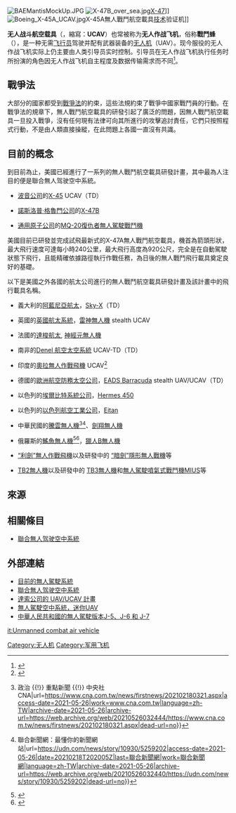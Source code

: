 {{noteTA
|zh-hans:达索; zh-hant:達梭;|zh-hans:航空; zh-hant:航太;|zh-hans:阵风; zh-hant:飆風;|zh-hans:幻影; zh-hant:幻象;|zh-tw:關係企業;zh-hk:關連企業;zh-cn:关连企业;
}}[[File:BAEMantisMockUp.JPG|thumb]]
[[File:X-47B_over_sea.jpg|thumb]][[X-47|X-47]]]]
[[File:Boeing_X-45A_UCAV.jpg|thumb]]X-45A無人戰鬥航空載具[[技术|技术]]验证机]]

'''无人战斗航空载具'''（{{lang-en|'''unmanned combat air vehicle'''}}，縮寫：'''UCAV'''）也常被称为'''无人作战飞机'''，俗称'''戰鬥蜂'''（{{lang-en|'''combat drone'''或'''war drone'''<ref>{{YouTube|id=uzgI0wH-dVA|m=21|s=15|title=星空奇談 2018-09-15|author=am1430|date=2018-09-15|access-date=2018-09-26 |language=zh-yue}}</ref>}}），是一种无需[[飞行员|飞行员]]驾驶并配有武器装备的[[无人机|无人机]]（UAV）。现今服役的无人作战飞机实际上仍主要由人类引导员实时控制。引导员在无人作战飞机执行任务时所扮演的角色因无人作战飞机自主程度及数据传输需求而不同<ref>{{cite web |last1=Luan |first1=Yichun |last2=Xue |first2=Hongjun |last3=Song |first3=Bifeng |title=The Simulation of the Human-manchine Partnership in UCAV Operation |url=http://www.icas.org/ICAS_ARCHIVE/ICAS2008/PAPERS/281.PDF |format=[[PDF|PDF]] |dead-url=yes |publisher=[[西北工业大学航空学院|College of Aeronautics,]] [[西北工业大学|Northwestern Polytechnical University]] |access-date=2018-09-26 |language=en |archive-date=2017-08-05 |archive-url=https://web.archive.org/web/20170805043641/http://www.icas.org/ICAS_ARCHIVE/ICAS2008/PAPERS/281.PDF }}</ref>。

==戰爭法==
大部分的國家都受到[[戰爭法|戰爭法]]的約束，這些法規約束了戰爭中國家戰鬥員的行動。在戰爭法的規章下，無人戰鬥航空載具的研發引起了廣泛的問題，因無人戰鬥航空載具一旦投入戰爭，沒有任何現有法律可向其所進行的攻擊追討責任，它們只按照程式行動，不是由人類直接操縱，在此問題上各國一直沒有共識。

==目前的概念==
到目前為止，美國已經進行了一系列的無人戰鬥航空載具研發計畫，其中最為人注目的便是聯合無人驾驶空中系統。
{{main|聯合無人驾驶空中系統}}
*{{flagicon|USA}} [[波音公司|波音公司]]的[[X-45|X-45]] UCAV（TD）
*{{flagicon|USA}} [[諾斯洛普·格魯門公司|諾斯洛普·格魯門公司]]的[[X-47B|X-47B]]
*{{flagicon|USA}} [[通用原子公司|通用原子公司]]的[[復仇者無人駕駛戰鬥機|MQ-20復仇者無人駕駛戰鬥機]]

美國目前已研發並完成試飛最新式的X-47A無人戰鬥航空載具，機首為箭頭形狀，最大飛行速度可達每小時240公里，最大飛行高度為920公尺，完全是在自動駕駛狀態下飛行，且能精確依據路徑執行作戰任務，為日後的無人戰鬥飛行載具奠定良好的基礎。

以下是美國之外各國的航太公司進行的無人戰鬥航空載具研發計畫及該計畫中的飛行載具名稱。
*{{flagicon|Italy}} 義大利的[[阿藍尼亞航太|阿藍尼亞航太]]，[[Sky-X|Sky-X]]（TD）
*{{flagicon|United Kingdom}} 英國的[[英國航太系統|英國航太系統]]，[[雷神無人機|雷神無人機]] stealth UCAV 
*{{flagicon|France}} 法國的[[達梭航太|達梭航太]],  [[神經元無人作戰飛機|神經元無人機]]
*{{flagicon|South Africa}} 南非的[[Denel_航空太空系統|Denel 航空太空系統]] UCAV-TD（TD）
*{{flagicon|India}} 印度的[[奧拉無人作戰飛機|奧拉無人作戰飛機]] UCAV<ref>{{Cite web |url=http://www.hindu.com/2007/08/26/stories/2007082660641200.htm |title=印度加入无人驾驶作戰飛机技術研發組 |access-date=2008-04-05 |archive-date=2011-09-16 |archive-url=https://web.archive.org/web/20110916133050/http://www.hindu.com/2007/08/26/stories/2007082660641200.htm |dead-url=no }}</ref>
*{{flagicon|Germany}} 德國的[[歐洲航空防務太空公司|歐洲航空防務太空公司]]，[[EADS_Barracuda|EADS Barracuda]] stealth UAV/UCAV（TD）
*{{flagicon|Israel}} 以色列的[[埃爾比特系統公司|埃爾比特系統公司]]，[[Elbit_Hermes_450|Hermes 450]]
*{{flagicon|Israel}} 以色列的[[以色列航空工業公司|以色列航空工業公司]]，[[Eitan_(UCAV)|Eitan]]
*{{flagicon|ROC|}}中華民國的[[騰雲無人機|騰雲無人機]]<ref>{{Cite web|title=中科院大型騰雲無人機墜毀 距台東市鬧區約1公里[影] {{!}} 政治 {{!}} 重點新聞 {{!}} 中央社 CNA|url=https://www.cna.com.tw/news/firstnews/202102180321.aspx|access-date=2021-05-26|work=www.cna.com.tw|language=zh-TW|archive-date=2021-05-26|archive-url=https://web.archive.org/web/20210526032444/https://www.cna.com.tw/news/firstnews/202102180321.aspx|dead-url=no}}</ref><ref>{{Cite web|title=騰雲無人機 被稱為台版「死神無人機」 {{!}} 聯合新聞網：最懂你的新聞網站|url=https://udn.com/news/story/10930/5259202|access-date=2021-05-26|date=20210218T202005Z|last=聯合新聞網|work=聯合新聞網|language=zh-TW|archive-date=2021-05-26|archive-url=https://web.archive.org/web/20210526032440/https://udn.com/news/story/10930/5259202|dead-url=no}}</ref>、[[劍翔無人機|劍翔無人機]]
*{{flagicon|Russia}} 俄羅斯的[[鰩魚無人機|鰩魚無人機]]<ref>{{Cite web |url=http://www.abc.net.au/news/stories/2007/08/23/2013680.htm |title=存档副本 |access-date=2008-04-05 |archive-date=2011-02-19 |archive-url=https://web.archive.org/web/20110219103639/http://www.abc.net.au/news/stories/2007/08/23/2013680.htm |dead-url=no }}</ref><ref>{{Cite web |url=http://news.ntv.ru/115567/ |title=存档副本 |access-date=2008-01-07 |archive-url=https://web.archive.org/web/20080112144501/http://news.ntv.ru/115567/ |archive-date=2008-01-12 |dead-url=yes }}</ref>，[[獵人B無人機|獵人B無人機]]
*{{flagicon|China}}[[利剑无人作战飞机|“利劍”無人作戰飛機]]以及研發中的 [[暗剑无人机|“暗劍”隱形無人戰機]]等
*{{flagicon|Turkey}}[[拜卡「旗手」TB2無人機|TB2無人機]]以及研發中的 [[TB3無人機|TB3無人機]]和[[無人駕駛噴氣式戰鬥機MIUS|無人駕駛噴氣式戰鬥機MIUS]]等

== 來源 ==
<references/>

==相關條目==
{{Portal box|航空|机器人学}}

*[[聯合無人驾驶空中系統|聯合無人驾驶空中系統]]

==外部連結==
*[https://web.archive.org/web/20140517211149/http://lmc-us.com/ 目前的無人駕駛系統]
*[https://web.archive.org/web/20080117023300/http://www.darpa.mil/j-ucas/index.htm 聯合無人驾驶空中系統]
*[https://web.archive.org/web/20070311024942/http://www.dassault-aviation.com/gb/actualite/actualite/article.cfm?id=2108 達索公司的 UAV/UCAV 計畫]
*[https://web.archive.org/web/20051211073829/http://www.defense-update.com/features/du-2-04/feature-mav.htm 無人駕駛空中系統，迷你UAV]
*[https://web.archive.org/web/20071128133103/http://www.sinodefence.com/airforce/uav/ucav.asp 中華人民共和國的無人駕駛版本[[J-5|J-5]]、[[J-6|J-6]] 和 [[J-7|J-7]]]

[[Category:无人机|Category:无人机]]
[[Category:军用飞机|Category:军用飞机]]

[[it:Unmanned_combat_air_vehicle|it:Unmanned combat air vehicle]]